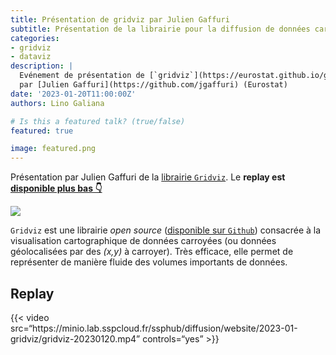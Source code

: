 ```yaml
---
title: Présentation de gridviz par Julien Gaffuri
subtitle: Présentation de la librairie pour la diffusion de données carroyées
categories:
- gridviz
- dataviz
description: |
  Evénement de présentation de [`gridviz`](https://eurostat.github.io/gridviz/)
  par [Julien Gaffuri](https://github.com/jgaffuri) (Eurostat)
date: '2023-01-20T11:00:00Z'
authors: Lino Galiana

# Is this a featured talk? (true/false)
featured: true

image: featured.png
---
```


Présentation par Julien Gaffuri de
la [librairie `Gridviz`](https://eurostat.github.io/gridviz/). 
Le __replay est [disponible plus bas 👇](#replay)__

![](gridviz.png)

`Gridviz` est une
librairie _open source_ ([disponible sur `Github`](https://github.com/eurostat/gridviz))
consacrée à la visualisation cartographique de données
carroyées (ou données géolocalisées par des _(x,y)_ à carroyer).
Très efficace, elle permet de représenter de manière fluide
des volumes importants de données. 


## Replay {#replay}


{{< video src="https://minio.lab.sspcloud.fr/ssphub/diffusion/website/2023-01-gridviz/gridviz-20230120.mp4" controls="yes" >}}

